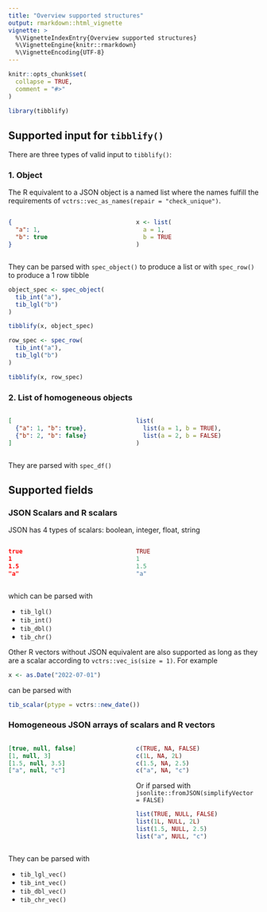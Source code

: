 ```yaml
---
title: "Overview supported structures"
output: rmarkdown::html_vignette
vignette: >
  %\VignetteIndexEntry{Overview supported structures}
  %\VignetteEngine{knitr::rmarkdown}
  %\VignetteEncoding{UTF-8}
---
```


```r
knitr::opts_chunk$set(
  collapse = TRUE,
  comment = "#>"
)
```

```r
library(tibblify)
```

## Supported input for `tibblify()`

There are three types of valid input to `tibblify()`:

### 1. Object

The R equivalent to a JSON object is a named list where the names fulfill the
requirements of `vctrs::vec_as_names(repair = "check_unique")`.

:::: {style="display: grid; grid-template-columns: 1fr 1fr; grid-column-gap: 10px; width: 100%;"}

::: {}

```json
{
  "a": 1,
  "b": true
}
```

:::

::: {}


```r
x <- list(
  a = 1,
  b = TRUE
)
```

:::

::::

They can be parsed with `spec_object()` to produce a list or with `spec_row()`
to produce a 1 row tibble

```r
object_spec <- spec_object(
  tib_int("a"),
  tib_lgl("b")
)

tibblify(x, object_spec)
```

```r
row_spec <- spec_row(
  tib_int("a"),
  tib_lgl("b")
)

tibblify(x, row_spec)
```


### 2.  List of homogeneous objects

:::: {style="display: grid; grid-template-columns: 1fr 1fr; grid-column-gap: 10px; width: 100%;"}

::: {}

```json
[
  {"a": 1, "b": true},
  {"b": 2, "b": false}
]
```

:::

::: {}

```r
list(
  list(a = 1, b = TRUE),
  list(a = 2, b = FALSE)
)
```

:::

::::

They are parsed with `spec_df()`

## Supported fields

### JSON Scalars and R scalars

JSON has 4 types of scalars: boolean, integer, float, string

:::: {style="display: grid; grid-template-columns: 1fr 1fr; grid-column-gap: 10px; width: 100%;"}

::: {}

```json
true
1
1.5
"a"
```

:::

::: {}

```r
TRUE
1
1.5
"a"
```

:::

::::

which can be parsed with

* `tib_lgl()`
* `tib_int()`
* `tib_dbl()`
* `tib_chr()`

Other R vectors without JSON equivalent are also supported as long as they are
a scalar according to `vctrs::vec_is(size = 1)`. For example

```r
x <- as.Date("2022-07-01")
```

can be parsed with

```r
tib_scalar(ptype = vctrs::new_date())
```

<!-- TODO: add `tib_date()`, `tib_dtt()` -->


### Homogeneous JSON arrays of scalars and R vectors

:::: {style="display: grid; grid-template-columns: 1fr 1fr; grid-column-gap: 10px; width: 100%;"}

::: {}

```json
[true, null, false]
[1, null, 3]
[1.5, null, 3.5]
["a", null, "c"]
```

:::

::: {}

```r
c(TRUE, NA, FALSE)
c(1L, NA, 2L)
c(1.5, NA, 2.5)
c("a", NA, "c")
```

Or if parsed with `jsonlite::fromJSON(simplifyVector = FALSE)`

```r
list(TRUE, NULL, FALSE)
list(1L, NULL, 2L)
list(1.5, NULL, 2.5)
list("a", NULL, "c")
```

:::

::::

They can be parsed with

* `tib_lgl_vec()`
* `tib_int_vec()`
* `tib_dbl_vec()`
* `tib_chr_vec()`


<!-- |                     |                                    |                                       | -->
<!-- |                     | Analogue to scalars                | Analogue to scalars                   | -->
<!-- +---------------------+------------------------------------+---------------------------------------+ -->
<!-- |                     | List of scalars                    | `tib_vector()` with argument          | -->
<!-- |                     |                                    |                                       | -->
<!-- |                     | `fromJSON(simplifyVector = FALSE)` | `input_form = "scalar_list"`          | -->
<!-- |                     |                                    |                                       | -->
<!-- |                     | ``` r                              | ``` r                                 | -->
<!-- |                     | list(TRUE, NULL, FALSE)            | tib_lgl_vec(                          | -->
<!-- |                     | ```                                |   input_form = "scalar_list"          | -->
<!-- |                     |                                    | )                                     | -->
<!-- |                     |                                    | ```                                   | -->
<!-- +---------------------+------------------------------------+---------------------------------------+ -->
<!-- | Object of scalars   | Named list of scalar               | `input_form = "object"`               | -->
<!-- |                     |                                    |                                       | -->
<!-- | ``` json            | ``` r                              | ``` r                                 | -->
<!-- | {                   | list(                              | tib_lgl_vec(                          | -->
<!-- |   "a": true,        |   a = TRUE,                        |   input_form = "object"               | -->
<!-- |   "b": null,        |   b = NA,                          | )                                     | -->
<!-- |   "c": false        |   c = FALSE                        | ```                                   | -->
<!-- | }                   | )                                  |                                       | -->
<!-- | ```                 | ```                                |                                       | -->
<!-- +---------------------+------------------------------------+---------------------------------------+ -->
<!-- | Object              | Named list                         | `tib_row()`                           | -->
<!-- |                     |                                    |                                       | -->
<!-- | ``` json            | ``` r                              | ``` r                                 | -->
<!-- | {                   | list(                              | tib_row(                              | -->
<!-- |   "a": 1,           |   a = 1L,                          |   tib_int("a"),                       | -->
<!-- |   "b": "a",         |   b = "a",                         |   tib_chr("b"),                       | -->
<!-- |   "c": [1, 2, 3]    |   c = c(1L, 2L, 3L)                |   tib_int_vec("c")                    | -->
<!-- | }                   | )                                  | )                                     | -->
<!-- | ```                 | ```                                | ```                                   | -->
<!-- +---------------------+------------------------------------+---------------------------------------+ -->
<!-- |                     |                                    |                                       | -->
<!-- +---------------------+------------------------------------+---------------------------------------+ -->
<!-- |                     |                                    |                                       | -->
<!-- +---------------------+------------------------------------+---------------------------------------+ -->
